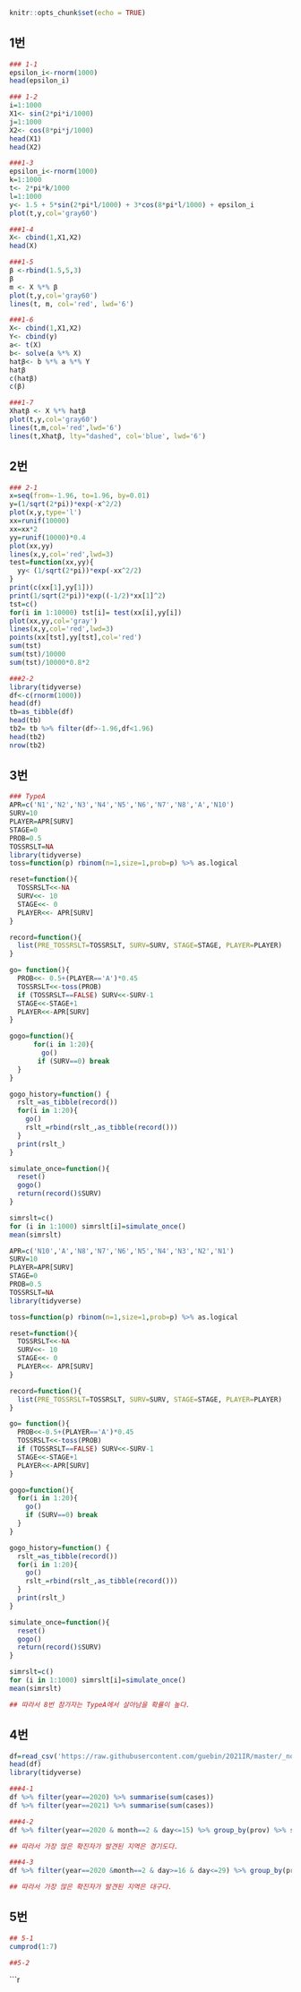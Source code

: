 ```r
knitr::opts_chunk$set(echo = TRUE)
```

\newpage
## 1번
```r
### 1-1
epsilon_i<-rnorm(1000)
head(epsilon_i)

```

```r
### 1-2
i=1:1000
X1<- sin(2*pi*i/1000)
j=1:1000
X2<- cos(8*pi*j/1000)
head(X1)
head(X2)
```

```r
###1-3
epsilon_i<-rnorm(1000)
k=1:1000
t<- 2*pi*k/1000
l=1:1000
y<- 1.5 + 5*sin(2*pi*l/1000) + 3*cos(8*pi*l/1000) + epsilon_i
plot(t,y,col='gray60')
```

```r
###1-4
X<- cbind(1,X1,X2)
head(X)
```

```r
###1-5
β <-rbind(1.5,5,3)
β
m <- X %*% β
plot(t,y,col='gray60')
lines(t, m, col='red', lwd='6')
```

```r
###1-6
X<- cbind(1,X1,X2)
Y<- cbind(y)
a<- t(X)
b<- solve(a %*% X)
hatβ<- b %*% a %*% Y
hatβ
c(hatβ)
c(β)
```

```r
###1-7
Xhatβ <- X %*% hatβ
plot(t,y,col='gray60')
lines(t,m,col='red',lwd='6')
lines(t,Xhatβ, lty="dashed", col='blue', lwd='6')
```

\newpage
## 2번
```r
### 2-1
x=seq(from=-1.96, to=1.96, by=0.01)
y=(1/sqrt(2*pi))*exp(-x^2/2)
plot(x,y,type='l')
xx=runif(10000)
xx=xx*2
yy=runif(10000)*0.4
plot(xx,yy)
lines(x,y,col='red',lwd=3)
test=function(xx,yy){
  yy< (1/sqrt(2*pi))*exp(-xx^2/2)
}
print(c(xx[1],yy[1]))
print(1/sqrt(2*pi))*exp((-1/2)*xx[1]^2)
tst=c()
for(i in 1:10000) tst[i]= test(xx[i],yy[i])
plot(xx,yy,col='gray')
lines(x,y,col='red',lwd=3)
points(xx[tst],yy[tst],col='red')
sum(tst)
sum(tst)/10000
sum(tst)/10000*0.8*2
```

```r
###2-2
library(tidyverse)
df<-c(rnorm(1000))
head(df)
tb=as_tibble(df)
head(tb)
tb2= tb %>% filter(df>-1.96,df<1.96) 
head(tb2)
nrow(tb2)
```

\newpage
## 3번
```r
### TypeA
APR=c('N1','N2','N3','N4','N5','N6','N7','N8','A','N10')
SURV=10
PLAYER=APR[SURV]
STAGE=0
PROB=0.5
TOSSRSLT=NA
library(tidyverse)
toss=function(p) rbinom(n=1,size=1,prob=p) %>% as.logical

reset=function(){
  TOSSRSLT<<-NA
  SURV<<- 10
  STAGE<<- 0
  PLAYER<<- APR[SURV]
}

record=function(){
  list(PRE_TOSSRSLT=TOSSRSLT, SURV=SURV, STAGE=STAGE, PLAYER=PLAYER)
}

go= function(){
  PROB<<- 0.5+(PLAYER=='A')*0.45
  TOSSRSLT<<-toss(PROB)
  if (TOSSRSLT==FALSE) SURV<<-SURV-1  
  STAGE<<-STAGE+1
  PLAYER<<-APR[SURV]
}

gogo=function(){
      for(i in 1:20){ 
        go() 
       if (SURV==0) break
  }
}

gogo_history=function() {
  rslt_=as_tibble(record())
  for(i in 1:20){
    go()
    rslt_=rbind(rslt_,as_tibble(record()))
  }
  print(rslt_)
}

simulate_once=function(){
  reset()
  gogo()
  return(record()$SURV)
}

simrslt=c()
for (i in 1:1000) simrslt[i]=simulate_once()
mean(simrslt)
```

```r
APR=c('N10','A','N8','N7','N6','N5','N4','N3','N2','N1')
SURV=10
PLAYER=APR[SURV]
STAGE=0
PROB=0.5
TOSSRSLT=NA
library(tidyverse)

toss=function(p) rbinom(n=1,size=1,prob=p) %>% as.logical

reset=function(){
  TOSSRSLT<<-NA
  SURV<<- 10
  STAGE<<- 0
  PLAYER<<- APR[SURV]
}

record=function(){
  list(PRE_TOSSRSLT=TOSSRSLT, SURV=SURV, STAGE=STAGE, PLAYER=PLAYER)
}

go= function(){
  PROB<<-0.5+(PLAYER=='A')*0.45
  TOSSRSLT<<-toss(PROB)
  if (TOSSRSLT==FALSE) SURV<<-SURV-1
  STAGE<<-STAGE+1
  PLAYER<<-APR[SURV]
}

gogo=function(){
  for(i in 1:20){ 
    go() 
    if (SURV==0) break
  }
}

gogo_history=function() {
  rslt_=as_tibble(record())
  for(i in 1:20){
    go()
    rslt_=rbind(rslt_,as_tibble(record()))
  }
  print(rslt_)
}

simulate_once=function(){
  reset()
  gogo()
  return(record()$SURV)
}

simrslt=c()
for (i in 1:1000) simrslt[i]=simulate_once()
mean(simrslt)
```

```r
## 따라서 8번 참가자는 TypeA에서 살아남을 확률이 높다.
```

\newpage
## 4번
```r
df=read_csv('https://raw.githubusercontent.com/guebin/2021IR/master/_notebooks/covid19.csv')
head(df)
library(tidyverse)
```

```r
###4-1
df %>% filter(year==2020) %>% summarise(sum(cases))
df %>% filter(year==2021) %>% summarise(sum(cases))
```

```r
###4-2
df %>% filter(year==2020 & month==2 & day<=15) %>% group_by(prov) %>% summarise(confirm=(sum(cases)))
```

```r
## 따라서 가장 많은 확진자가 발견된 지역은 경기도다.
```

```r
###4-3
df %>% filter(year==2020 &month==2 & day>=16 & day<=29) %>% group_by(prov) %>% summarise(confirm=(sum(cases)))
```

```r
## 따라서 가장 많은 확진자가 발견된 지역은 대구다.
```

\newpage
## 5번
```r
## 5-1
cumprod(1:7)
```

```r
##5-2

```
```r